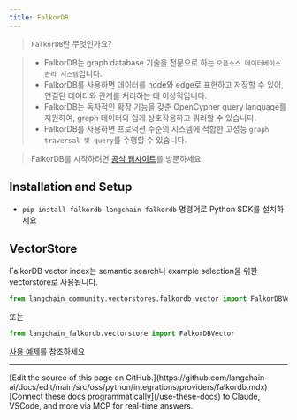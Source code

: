 ```yaml
---
title: FalkorDB
---
```


>`FalkorDB`란 무엇인가요?

>- FalkorDB는 graph database 기술을 전문으로 하는 `오픈소스 데이터베이스 관리 시스템`입니다.
>- FalkorDB를 사용하면 데이터를 node와 edge로 표현하고 저장할 수 있어, 연결된 데이터와 관계를 처리하는 데 이상적입니다.
>- FalkorDB는 독자적인 확장 기능을 갖춘 OpenCypher query language를 지원하여, graph 데이터와 쉽게 상호작용하고 쿼리할 수 있습니다.
>- FalkorDB를 사용하면 프로덕션 수준의 시스템에 적합한 고성능 `graph traversal 및 query`를 수행할 수 있습니다.

>FalkorDB를 시작하려면 [공식 웹사이트](https://docs.falkordb.com/)를 방문하세요.

## Installation and Setup

- `pip install falkordb langchain-falkordb` 명령어로 Python SDK를 설치하세요

## VectorStore

FalkorDB vector index는 semantic search나 example selection을 위한 vectorstore로 사용됩니다.

```python
from langchain_community.vectorstores.falkordb_vector import FalkorDBVector
```

또는

```python
from langchain_falkordb.vectorstore import FalkorDBVector
```

[사용 예제](/oss/python/integrations/vectorstores/falkordbvector.ipynb)를 참조하세요

---

<Callout icon="pen-to-square" iconType="regular">
    [Edit the source of this page on GitHub.](https://github.com/langchain-ai/docs/edit/main/src/oss/python/integrations/providers/falkordb.mdx)
</Callout>
<Tip icon="terminal" iconType="regular">
    [Connect these docs programmatically](/use-these-docs) to Claude, VSCode, and more via MCP for    real-time answers.
</Tip>
